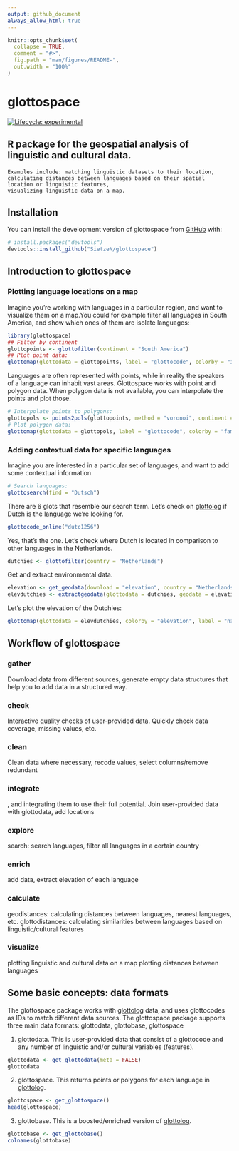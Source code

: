 ```yaml
---
output: github_document
always_allow_html: true
---
```


<!-- README.md is generated from README.Rmd. Please edit that file -->

```r
knitr::opts_chunk$set(
  collapse = TRUE,
  comment = "#>",
  fig.path = "man/figures/README-",
  out.width = "100%"
)
```



# glottospace

<!-- badges: start -->
[![Lifecycle: experimental](https://img.shields.io/badge/lifecycle-experimental-orange.svg)](https://lifecycle.r-lib.org/articles/stages.html#experimental)
<!-- badges: end -->

## R package for the geospatial analysis of linguistic and cultural data. 
    Examples include: matching linguistic datasets to their location, 
    calculating distances between languages based on their spatial location or linguistic features, 
    visualizing linguistic data on a map.

## Installation

You can install the development version of glottospace from [GitHub](https://github.com/) with:

``` r
# install.packages("devtools")
devtools::install_github("SietzeN/glottospace")
```
## Introduction to glottospace

### Plotting language locations on a map
Imagine you're working with languages in a particular region, and want to visualize them on a map.You could for example filter all languages in South America, and show which ones of them are isolate languages:

```r
library(glottospace)
## Filter by continent
glottopoints <- glottofilter(continent = "South America")
## Plot point data:
glottomap(glottodata = glottopoints, label = "glottocode", colorby = "isolate")
```

Languages are often represented with points, while in reality the speakers of a language can inhabit vast areas. Glottospace works with point and polygon data. When polygon data is not available, you can interpolate the points and plot those. 

```r
# Interpolate points to polygons:
glottopols <- points2pols(glottopoints, method = "voronoi", continent = "South America")
# Plot polygon data:
glottomap(glottodata = glottopols, label = "glottocode", colorby = "family_size_rank")

```

### Adding contextual data for specific languages

Imagine you are interested in a particular set of languages, and want to add some contextual information.

```r
# Search languages:
glottosearch(find = "Dutsch")
```

There are 6 glots that resemble our search term. Let's check on [glottolog](https://glottolog.org/) if Dutch is the language we're looking for.

```r
glottocode_online("dutc1256")
```

Yes, that's the one. Let's check where Dutch is located in comparison to other languages in the Netherlands. 
```r
dutchies <- glottofilter(country = "Netherlands")
```


Get and extract environmental data. 

```r
elevation <- get_geodata(download = "elevation", country = "Netherlands")
elevdutchies <- extractgeodata(glottodata = dutchies, geodata = elevation)
```
Let's plot the elevation of the Dutchies:

```r
glottomap(glottodata = elevdutchies, colorby = "elevation", label = "name")
```


## Workflow of glottospace

### gather
Download data from different sources, generate empty data structures that help you to add data in a structured way. 

### check
Interactive quality checks of user-provided data. Quickly check data coverage, missing values, etc. 

### clean
Clean data where necessary, recode values, select columns/remove redundant

### integrate
, and integrating them to use their full potential.
Join user-provided data with glottodata, add locations

### explore
search: search languages, filter all languages in a certain country

### enrich
add data, extract elevation of each language

### calculate
geodistances: calculating distances between languages, nearest languages, etc.
glottodistances: calculating similarities between languages based on linguistic/cultural features

### visualize
plotting linguistic and cultural data on a map
plotting distances between languages




## Some basic concepts: data formats

The glottospace package works with [glottolog](https://glottolog.org/) data, and uses glottocodes as IDs to match different data sources. 
The glottospace package supports three main data formats: glottodata, glottobase, glottospace

1. glottodata. This is user-provided data that consist of a glottocode and any number of linguistic and/or cultural variables (features). 
``` r
glottodata <- get_glottodata(meta = FALSE)
glottodata
```
2. glottospace. This returns points or polygons for each language in [glottolog](https://glottolog.org/). 
``` r
glottospace <- get_glottospace()
head(glottospace)
```

3. glottobase. This is a boosted/enriched version of [glottolog](https://glottolog.org/). 
``` r
glottobase <- get_glottobase()
colnames(glottobase)
```

